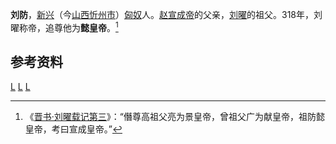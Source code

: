 '''刘防'''，[[新興郡_(建安)|新兴]]（今[[山西|山西]][[忻州市|忻州市]]）[[匈奴|匈奴]]人。[[赵宣成帝|赵宣成帝]]的父亲，[[刘曜|刘曜]]的祖父。318年，刘曜称帝，追尊他为'''懿皇帝'''。<ref>《[[s:晋书/卷103|晋书·刘曜载记第三]]》：“僭尊高祖父亮为景皇帝，曾祖父广为献皇帝，祖防懿皇帝，考曰宣成皇帝。”</ref>

==参考资料==
{{reflist}}

[[category:匈奴人|L]]
[[category:前赵人|L]]
[[category:十六國追尊君主|L]]